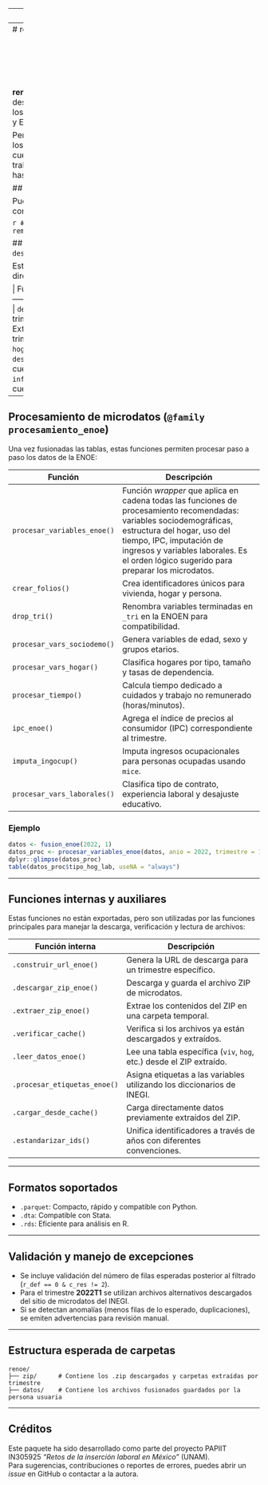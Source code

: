 
---
output: github_document
---
# renoe <img src="man/figures/logo.png" align="right" height="120" />

**renoe** es un paquete en desarrollo para facilitar la descarga, carga, fusión, procesamiento y análisis de los microdatos de la Encuesta Nacional de Ocupación y Empleo (ENOE) del INEGI.

Permite trabajar de forma reproducible y eficiente con los datos de los distintos trimestres y formatos de cuestionario (básico o ampliado), siguiendo un flujo de trabajo estructurado que abarca desde la descarga hasta el procesamiento avanzado de variables.

## Instalación

Puedes instalar la versión en desarrollo desde GitHub con:

```r
# install.packages("remotes")
remotes::install_github("tu_usuario/renoe")
```

## Descarga y documentación (`@family descarga_documenta_enoe`)

Estas funciones permiten obtener y manejar los datos directamente desde las fuentes oficiales del INEGI:

| Función                      | Descripción                                                                 |
|-----------------------------|-----------------------------------------------------------------------------|
| `descarga_enoe()`           | Descarga el archivo ZIP oficial del trimestre desde el sitio del INEGI.     |
| `carga_enoe()`              | Extrae, etiqueta y carga directamente las tablas de un trimestre.           |
| `fusion_enoe()`             | Fusiona las tablas `viv`, `hog`, `sdem`, `coe1` y `coe2` en un solo objeto. |
| `descargar_cuestionarios()` | Descarga los cuestionarios PDF disponibles por trimestre.                   |
| `info_trimestre()`          | Devuelve metadatos sobre el cuestionario usado (básico o ampliado).         |

---

## Procesamiento de microdatos (`@family procesamiento_enoe`)

Una vez fusionadas las tablas, estas funciones permiten procesar paso a paso los datos de la ENOE:

| Función                      | Descripción                                                                 |
|-----------------------------|-----------------------------------------------------------------------------|
| `procesar_variables_enoe()` | Función *wrapper* que aplica en cadena todas las funciones de procesamiento recomendadas: variables sociodemográficas, estructura del hogar, uso del tiempo, IPC, imputación de ingresos y variables laborales. Es el orden lógico sugerido para preparar los microdatos. |
| `crear_folios()`            | Crea identificadores únicos para vivienda, hogar y persona.                |
| `drop_tri()`                | Renombra variables terminadas en `_tri` en la ENOEN para compatibilidad.   |
| `procesar_vars_sociodemo()` | Genera variables de edad, sexo y grupos etarios.                           |
| `procesar_vars_hogar()`     | Clasifica hogares por tipo, tamaño y tasas de dependencia.                 |
| `procesar_tiempo()`         | Calcula tiempo dedicado a cuidados y trabajo no remunerado (horas/minutos).|
| `ipc_enoe()`                | Agrega el índice de precios al consumidor (IPC) correspondiente al trimestre. |
| `imputa_ingocup()`          | Imputa ingresos ocupacionales para personas ocupadas usando `mice`.        |
| `procesar_vars_laborales()` | Clasifica tipo de contrato, experiencia laboral y desajuste educativo.     |

### Ejemplo

```r
datos <- fusion_enoe(2022, 1)
datos_proc <- procesar_variables_enoe(datos, anio = 2022, trimestre = 1)
dplyr::glimpse(datos_proc)
table(datos_proc$tipo_hog_lab, useNA = "always")
```

---

## Funciones internas y auxiliares

Estas funciones no están exportadas, pero son utilizadas por las funciones principales para manejar la descarga, verificación y lectura de archivos:

| Función interna              | Descripción                                                                 |
|-----------------------------|-----------------------------------------------------------------------------|
| `.construir_url_enoe()`     | Genera la URL de descarga para un trimestre específico.                     |
| `.descargar_zip_enoe()`     | Descarga y guarda el archivo ZIP de microdatos.                             |
| `.extraer_zip_enoe()`       | Extrae los contenidos del ZIP en una carpeta temporal.                      |
| `.verificar_cache()`        | Verifica si los archivos ya están descargados y extraídos.                  |
| `.leer_datos_enoe()`        | Lee una tabla específica (`viv`, `hog`, etc.) desde el ZIP extraído.        |
| `.procesar_etiquetas_enoe()`| Asigna etiquetas a las variables utilizando los diccionarios de INEGI.      |
| `.cargar_desde_cache()`     | Carga directamente datos previamente extraídos del ZIP.                     |
| `.estandarizar_ids()`       | Unifica identificadores a través de años con diferentes convenciones.       |

---

## Formatos soportados

- `.parquet`: Compacto, rápido y compatible con Python.
- `.dta`: Compatible con Stata.
- `.rds`: Eficiente para análisis en R.

---

## Validación y manejo de excepciones

- Se incluye validación del número de filas esperadas posterior al filtrado (`r_def == 0 & c_res != 2`).
- Para el trimestre **2022T1** se utilizan archivos alternativos descargados del sitio de microdatos del INEGI.
- Si se detectan anomalías (menos filas de lo esperado, duplicaciones), se emiten advertencias para revisión manual.

---

## Estructura esperada de carpetas

```
renoe/
├── zip/      # Contiene los .zip descargados y carpetas extraídas por trimestre
├── datos/    # Contiene los archivos fusionados guardados por la persona usuaria
```

---

## Créditos

Este paquete ha sido desarrollado como parte del proyecto PAPIIT IN305925 _“Retos de la inserción laboral en México”_ (UNAM).  
Para sugerencias, contribuciones o reportes de errores, puedes abrir un _issue_ en GitHub o contactar a la autora.
